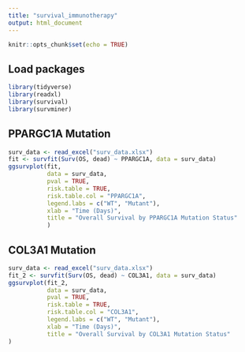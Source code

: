 ```yaml
---
title: "survival_immunotherapy"
output: html_document
---
```


```r
knitr::opts_chunk$set(echo = TRUE)
```

## Load packages

```r
library(tidyverse)
library(readxl)
library(survival)
library(survminer)
```

## PPARGC1A Mutation

```r
surv_data <- read_excel("surv_data.xlsx")
fit <- survfit(Surv(OS, dead) ~ PPARGC1A, data = surv_data)
ggsurvplot(fit, 
           data = surv_data, 
           pval = TRUE, 
           risk.table = TRUE,        
           risk.table.col = "PPARGC1A",
           legend.labs = c("WT", "Mutant"),
           xlab = "Time (Days)",
           title = "Overall Survival by PPARGC1A Mutation Status"
           )
```

## COL3A1 Mutation

```r
surv_data <- read_excel("surv_data.xlsx")
fit_2 <- survfit(Surv(OS, dead) ~ COL3A1, data = surv_data)
ggsurvplot(fit_2, 
           data = surv_data, 
           pval = TRUE, 
           risk.table = TRUE,
           risk.table.col = "COL3A1",
           legend.labs = c("WT", "Mutant"),
           xlab = "Time (Days)",
           title = "Overall Survival by COL3A1 Mutation Status"
)
```
